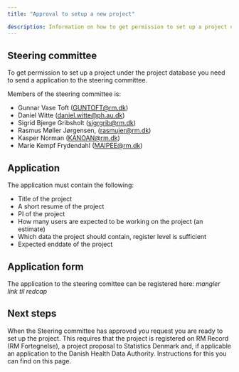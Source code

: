 ```yaml
---
title: "Approval to setup a new project"

description: Information on how to get permission to set up a project under the project database
---
```


## Steering committee

To get permission to set up a project under the project database you need to send a application to the steering committee.

Members of the steering committee is:

-   Gunnar Vase Toft ([GUNTOFT\@rm.dk](mailto:GUNTOF@rm.dk){.email})
-   Daniel Witte ([daniel.witte\@ph.au.dk](mailto:daniel.witte\@ph.au.dk){.email})
-   Sigrid Bjerge Gribsholt ([sigrgrib\@rm.dk](mailto:sigrgrib@rm.dk){.email})
-   Rasmus Møller Jørgensen, ([rasmujer\@rm.dk](mailto:rasmujer@rm.dk){.email})
-   Kasper Norman ([KANOAN\@rm.dk](mailto:KANOAN@rm.dk){.email})
-   Marie Kempf Frydendahl ([MAIPEE\@rm.dk](mailto:MAIPEE@rm.dk){.email})

## Application

The application must contain the following:

-   Title of the project
-   A short resume of the project
-   PI of the project
-   How many users are expected to be working on the project (an estimate)
-   Which data the project should contain, register level is sufficient
-   Expected enddate of the project
  
## Application form 

The application to the steering comittee can be registered here:
*mangler link til redcap*

## Next steps

When the Steering committee has approved you request you are ready to set up the project. This requires that the project is registered on RM Record (RM Fortegnelse)​, a project proposal to Statistics Denmark and, if applicable an application to the Danish Health Data Authority. Instructions for this you can find on this page. 
